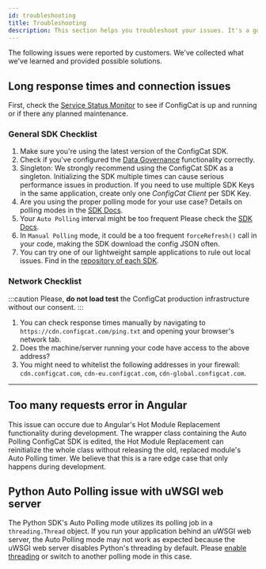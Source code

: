 ```yaml
---
id: troubleshooting
title: Troubleshooting
description: This section helps you troubleshoot your issues. It's a good idea to double check these before contacting support.
---
```


The following issues were reported by customers. We've collected what we've learned and provided possible solutions.

## Long response times and connection issues

First, check the [Service Status Monitor](https://status.configcat.com) to see if ConfigCat is up and running or if there any planned maintenance.

### General SDK Checklist

1. Make sure you're using the latest version of the ConfigCat SDK. 
1. Check if you've configured the [Data Governance](../advanced/data-governance.mdx) functionality correctly.
1. Singleton: We strongly recommend using the ConfigCat SDK as a singleton. Initializing the SDK multiple times can cause serious performance issues in production. If you need to use multiple SDK Keys in the same application, create only one _ConfigCat Client_ per SDK Key.
1. Are you using the proper polling mode for your use case? Details on polling modes in the [SDK Docs](../sdk-reference/overview.mdx).
1. Your `Auto Polling` interval might be too frequent Please check the [SDK Docs](../sdk-reference/overview.mdx).
1. In `Manual Polling` mode, it could be a too frequent `forceRefresh()` call in your code, making the SDK download the config JSON often.
1. You can try one of our lightweight sample applications to rule out local issues. Find in the [repository of each SDK](https://github.com/configcat).

### Network Checklist

:::caution
Please, **do not load test** the ConfigCat production infrastructure without our consent.
:::

1. You can check response times manually by navigating to `https://cdn.configcat.com/ping.txt` and opening your browser's network tab.
1. Does the machine/server running your code have access to the above address?
1. You might need to whitelist the following addresses in your firewall: `cdn.configcat.com`, `cdn-eu.configcat.com`, `cdn-global.configcat.com`.

---

## Too many requests error in Angular

This issue can occure due to Angular's Hot Module Replacement functionality during development. The wrapper class containing the Auto Polling ConfigCat SDK is edited, the Hot Module Replacement can reinitialize the whole class without releasing the old, replaced module's Auto Polling timer.
We believe that this is a rare edge case that only happens during development.

## Python Auto Polling issue with uWSGI web server

The Python SDK's Auto Polling mode utilizes its polling job in a `threading.Thread` object. If you run your application behind an uWSGI web server, the Auto Polling mode may not work as expected because the uWSGI web server disables Python's threading by default. Please [enable threading](https://uwsgi-docs.readthedocs.io/en/latest/Options.html#enable-threads) or switch to another polling mode in this case.
